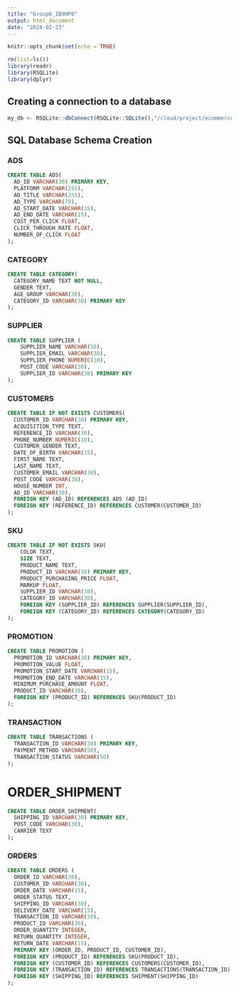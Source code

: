 ```yaml
---
title: "Group6_IB9HP0"
output: html_document
date: "2024-02-23"
---
```


```r
knitr::opts_chunk$set(echo = TRUE)

rm(list=ls())
library(readr)
library(RSQLite)
library(dplyr)
```
## Creating a connection to a database

```r
my_db <- RSQLite::dbConnect(RSQLite::SQLite(),"/cloud/project/ecommerce.db")
```


## SQL Database Schema Creation

### ADS
```sql
CREATE TABLE ADS(
  AD_ID VARCHAR(30) PRIMARY KEY,
  PLATFORM VARCHAR(255),
  AD_TITLE VARCHAR(255),
  AD_TYPE VARCHAR(70),
  AD_START_DATE VARCHAR(15),
  AD_END_DATE VARCHAR(15),
  COST_PER_CLICK FLOAT,
  CLICK_THROUGH_RATE FLOAT,
  NUMBER_OF_CLICK FLOAT
);
```


### CATEGORY
```sql
CREATE TABLE CATEGORY(
  CATEGORY_NAME TEXT NOT NULL,
  GENDER TEXT,
  AGE_GROUP VARCHAR(30),
  CATEGORY_ID VARCHAR(30) PRIMARY KEY
);
```

### SUPPLIER
```sql
CREATE TABLE SUPPLIER (
    SUPPLIER_NAME VARCHAR(50),
    SUPPLIER_EMAIL VARCHAR(30),
    SUPPLIER_PHONE NUMERIC(10),
    POST_CODE VARCHAR(30),
    SUPPLIER_ID VARCHAR(30) PRIMARY KEY
);
```

### CUSTOMERS
```sql
CREATE TABLE IF NOT EXISTS CUSTOMERS(
  CUSTOMER_ID VARCHAR(30) PRIMARY KEY,
  ACQUISITION_TYPE TEXT,
  REFERENCE_ID VARCHAR(30),
  PHONE_NUMBER NUMERIC(10),
  CUSTOMER_GENDER TEXT,
  DATE_OF_BIRTH VARCHAR(15),
  FIRST_NAME TEXT,
  LAST_NAME TEXT,
  CUSTOMER_EMAIL VARCHAR(30),
  POST_CODE VARCHAR(30),
  HOUSE_NUMBER INT,
  AD_ID VARCHAR(30),
  FOREIGN KEY (AD_ID) REFERENCES ADS (AD_ID)
  FOREIGN KEY (REFERENCE_ID) REFERENCES CUSTOMER(CUSTOMER_ID)
);
```

### SKU
```sql
CREATE TABLE IF NOT EXISTS SKU(
    COLOR TEXT,
    SIZE TEXT,
    PRODUCT_NAME TEXT,
    PRODUCT_ID VARCHAR(30) PRIMARY KEY,
    PRODUCT_PURCHASING_PRICE FLOAT,
    MARKUP FLOAT,
    SUPPLIER_ID VARCHAR(30),
    CATEGORY_ID VARCHAR(30),
    FOREIGN KEY (SUPPLIER_ID) REFERENCES SUPPLIER(SUPPLIER_ID),
    FOREIGN KEY (CATEGORY_ID) REFERENCES CATEGORY(CATEGORY_ID)
);
```

### PROMOTION
```sql
CREATE TABLE PROMOTION (
  PROMOTION_ID VARCHAR(30) PRIMARY KEY,
  PROMOTION_VALUE FLOAT,
  PROMOTION_START_DATE VARCHAR(15),
  PROMOTION_END_DATE VARCHAR(15),
  MINIMUM_PURCHASE_AMOUNT FLOAT,
  PRODUCT_ID VARCHAR(30),
  FOREIGN KEY (PRODUCT_ID) REFERENCES SKU(PRODUCT_ID)
);
```



### TRANSACTION
```sql
CREATE TABLE TRANSACTIONS (
  TRANSACTION_ID VARCHAR(30) PRIMARY KEY,
  PAYMENT_METHOD VARCHAR(50),
  TRANSACTION_STATUS VARCHAR(50)
);
```

# ORDER_SHIPMENT 

```sql
CREATE TABLE ORDER_SHIPMENT(
  SHIPPING_ID VARCHAR(30) PRIMARY KEY,
  POST_CODE VARCHAR(30),
  CARRIER TEXT
);
```


### ORDERS
```sql
CREATE TABLE ORDERS (
  ORDER_ID VARCHAR(30),
  CUSTOMER_ID VARCHAR(30),
  ORDER_DATE VARCHAR(15),
  ORDER_STATUS TEXT,
  SHIPPING_ID VARCHAR(30),
  DELIVERY_DATE VARCHAR(15),
  TRANSACTION_ID VARCHAR(30),
  PRODUCT_ID VARCHAR(30),
  ORDER_QUANTITY INTEGER,
  RETURN_QUANTITY INTEGER,
  RETURN_DATE VARCHAR(15),
  PRIMARY KEY (ORDER_ID, PRODUCT_ID, CUSTOMER_ID),
  FOREIGN KEY (PRODUCT_ID) REFERENCES SKU(PRODUCT_ID),
  FOREIGN KEY (CUSTOMER_ID) REFERENCES CUSTOMERS(CUSTOMER_ID),
  FOREIGN KEY (TRANSACTION_ID) REFERENCES TRANSACTIONS(TRANSACTION_ID)
  FOREIGN KEY (SHIPPING_ID) REFERENCES SHIPMENT(SHIPPING_ID)
);
```